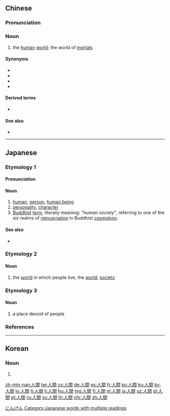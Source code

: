 ==Chinese==
{{zh-forms|s=人间}}

===Pronunciation===
{{zh-pron
|m=rénjiān
|ma=Zh-rénjian.ogg
|c=jan4 gaan1
|h=pfs=ngìn-kiên
|mn=jîn-kan/lîn-kan
|w=3zen ji
|cat=n}}

===Noun===
{{zh-noun}}

# the [[human]] [[world]]; the world of [[mortal]]s

====Synonyms====
* {{zh-l|塵世|tr=chénshì}}
* {{zh-l|人寰|tr=rénhuán}}
* {{zh-l|人世|tr=rénshì}}
* {{zh-l|人世間|tr=rénshìjiān}}

====Derived terms====
* {{zh-l|人間樂園|tr=rénjiān lèyuán}}

====See also====
* {{zh-l|世間|tr=shìjiān}}

{{zh-cat|Intermediate}}

----

==Japanese==

===Etymology 1===
{{ja-kanjitab|にん|けん|k2=げん|yomi=o}}
{{rfe|lang=ja}}

====Pronunciation====
{{ja-pron|にんげん|acc=h|acc_ref=NHK|y=go}}

====Noun====
{{ja-noun|にんげん}}

# [[human]], [[person]], [[human being]]
# [[personality]], [[character]]
# [[Buddhist]] [[term]], literally meaning: "''human society''", referring to one of the six realms of [[reincarnation]] in Buddhist [[cosmology]].

====See also====
* {{sense|person}} {{ja-r|人類|じんるい}}

===Etymology 2===
{{ja-kanjitab|じん|かん|yomi=o}}
{{rfe|lang=ja}}

====Noun====
{{ja-noun|じんかん}}

# {{label|ja|archaic|sort=しんかん'}} the [[world]] in which people live; the [[world]], [[society]]

===Etymology 3===
{{ja-kanjitab|ひと|ま|yomi=k}}
{{rfe|lang=ja}}

====Noun====
{{ja-noun|ひとま}}

# a place devoid of people

===References===
<references/>

[[Category:1000 Japanese basic words|にんげん]]
[[Category:Japanese words with multiple readings]]

----

==Korean==
{{ko-hanjatab}}

===Noun===
{{ko-noun|hj|hangeul=인간}}

# {{hanja form of|인간|[[people]], [[humanity]]}}

[[zh-min-nan:人間]]
[[be:人間]]
[[cs:人間]]
[[de:人間]]
[[es:人間]]
[[fr:人間]]
[[ko:人間]]
[[ku:人間]]
[[ky:人間]]
[[lo:人間]]
[[lt:人間]]
[[li:人間]]
[[hu:人間]]
[[mg:人間]]
[[fj:人間]]
[[nl:人間]]
[[ja:人間]]
[[uz:人間]]
[[pl:人間]]
[[pt:人間]]
[[ru:人間]]
[[sv:人間]]
[[th:人間]]
[[chr:人間]]
[[zh:人間]]